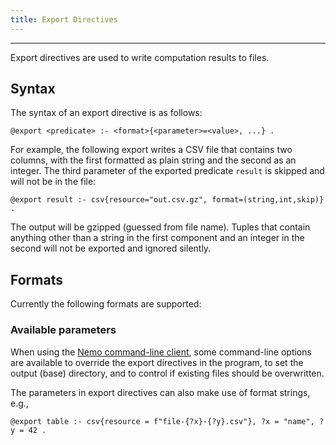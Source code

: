 ```yaml
---
title: Export Directives
---
```


---

Export directives are used to write computation results to files.

## Syntax
The syntax of an export directive is as follows:
```
@export <predicate> :- <format>{<parameter>=<value>, ...} .
```

For example, the following export writes a CSV file that contains two columns, with the first formatted as plain string and the second as an integer. The third parameter of the exported predicate `result` is skipped and will not be in the file:

```
@export result :- csv{resource="out.csv.gz", format=(string,int,skip)} .
```

The output will be gzipped (guessed from file name). Tuples that contain anything other than a string in the first component and an integer in the second will not be exported and ignored silently.

## Formats

Currently the following formats are supported:

<DisplayFormats formats={formats} direction="export" />


### Available parameters

<DisplayParameters formats={formats} direction="export" />


When using the [Nemo command-line client](/nemo-doc/installation/cli), some command-line options are available to override the export directives in the program, to set the output (base) directory, and to control if existing files should be overwritten.

The parameters in export directives can also make use of format strings, e.g.,
```
@export table :- csv{resource = f"file-{?x}-{?y}.csv"}, ?x = "name", ?y = 42 .
```

